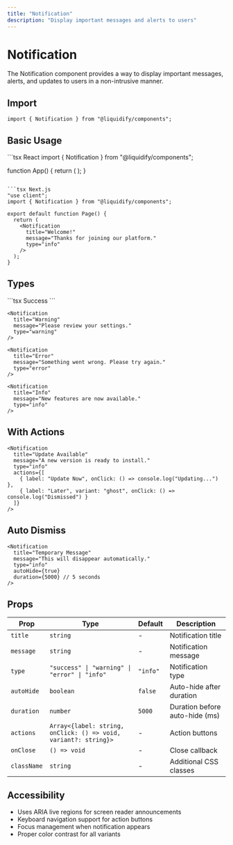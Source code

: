 ```yaml
---
title: "Notification"
description: "Display important messages and alerts to users"
---
```


# Notification

The Notification component provides a way to display important messages, alerts, and updates to users in a non-intrusive manner.

## Import

```tsx
import { Notification } from "@liquidify/components";
```

## Basic Usage

<CodeGroup>
```tsx React
import { Notification } from "@liquidify/components";

function App() {
  return (
    <Notification
      title="Success!"
      message="Your changes have been saved successfully."
      type="success"
    />
  );
}
```

```tsx Next.js
"use client";
import { Notification } from "@liquidify/components";

export default function Page() {
  return (
    <Notification
      title="Welcome!"
      message="Thanks for joining our platform."
      type="info"
    />
  );
}
```
</CodeGroup>

## Types

<CodeGroup>
```tsx Success
<Notification
  title="Success!"
  message="Operation completed successfully."
  type="success"
/>
```

```tsx Warning
<Notification
  title="Warning"
  message="Please review your settings."
  type="warning"
/>
```

```tsx Error
<Notification
  title="Error"
  message="Something went wrong. Please try again."
  type="error"
/>
```

```tsx Info
<Notification
  title="Info"
  message="New features are now available."
  type="info"
/>
```
</CodeGroup>

## With Actions

```tsx
<Notification
  title="Update Available"
  message="A new version is ready to install."
  type="info"
  actions={[
    { label: "Update Now", onClick: () => console.log("Updating...") },
    { label: "Later", variant: "ghost", onClick: () => console.log("Dismissed") }
  ]}
/>
```

## Auto Dismiss

```tsx
<Notification
  title="Temporary Message"
  message="This will disappear automatically."
  type="info"
  autoHide={true}
  duration={5000} // 5 seconds
/>
```

## Props

| Prop | Type | Default | Description |
|------|------|---------|-------------|
| `title` | `string` | - | Notification title |
| `message` | `string` | - | Notification message |
| `type` | `"success" \| "warning" \| "error" \| "info"` | `"info"` | Notification type |
| `autoHide` | `boolean` | `false` | Auto-hide after duration |
| `duration` | `number` | `5000` | Duration before auto-hide (ms) |
| `actions` | `Array<{label: string, onClick: () => void, variant?: string}>` | - | Action buttons |
| `onClose` | `() => void` | - | Close callback |
| `className` | `string` | - | Additional CSS classes |

## Accessibility

- Uses ARIA live regions for screen reader announcements
- Keyboard navigation support for action buttons
- Focus management when notification appears
- Proper color contrast for all variants
